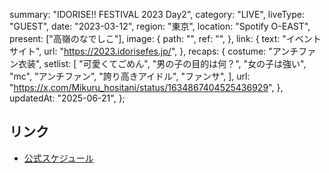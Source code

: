   summary: "IDORISE!! FESTIVAL 2023 Day2",
  category: "LIVE",
  liveType: "GUEST",
  date: "2023-03-12",
  region: "東京",
  location: "Spotify O-EAST",
  present: ["高嶺のなでしこ"],
  image: {
    path: "",
    ref: "",
  },
  link: {
    text: "イベント サイト",
    url: "https://2023.idorisefes.jp/",
  },
  recaps: {
    costume: "アンチファン衣装",
    setlist: [
      "可愛くてごめん",
      "男の子の目的は何？",
      "女の子は強い",
      "mc",
      "アンチファン",
      "誇り高きアイドル",
      "ファンサ",
    ],
    url: "https://x.com/Mikuru_hositani/status/1634867404525436929",
  },
  updatedAt: "2025-06-21",
};

## リンク

- [公式スケジュール](https://takanenonadeshiko.jp/?p=621)
